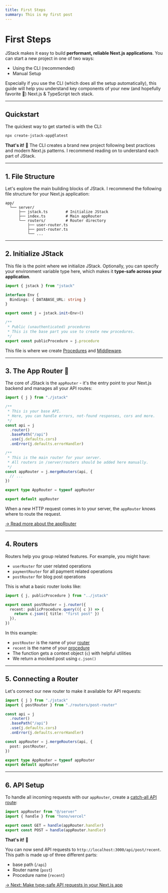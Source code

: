 ```yaml
---
title: First Steps
summary: This is my first post
---
```


# First Steps

JStack makes it easy to build **performant, reliable Next.js applications**. You can start a new project in one of two ways:

- Using the CLI (recommended)
- Manual Setup

Especially if you use the CLI (which does all the setup automatically), this guide will help you understand key components of your new (and hopefully favorite 🤞) Next.js & TypeScript tech stack.

---

## Quickstart

The quickest way to get started is with the CLI:

```bash Terminal
npx create-jstack-app@latest
```

**That's it!** 🎉 The CLI creates a brand new project following best practices and modern Next.js patterns. I recommend reading on to understand each part of JStack.

---

## 1. File Structure

Let's explore the main building blocks of JStack. I recommend the following file structure for your Next.js application:

```plaintext JStack File Structure
app/
  └── server/
      ├── jstack.ts        # Initialize JStack
      ├── index.ts         # Main appRouter
      └── routers/         # Router directory
          ├── user-router.ts
          ├── post-router.ts
          └── ...
```

---

## 2. Initialize JStack

This file is the point where we initialize JStack. Optionally, you can specify your environment variable type here, which makes it **type-safe across your application**.

```ts server/jstack.ts {1,7}
import { jstack } from "jstack"

interface Env {
  Bindings: { DATABASE_URL: string }
}

export const j = jstack.init<Env>()

/**
 * Public (unauthenticated) procedures
 * This is the base part you use to create new procedures.
 */
export const publicProcedure = j.procedure
```

This file is where we create [Procedures](/docs/backend/procedures) and [Middleware](/docs/backend/middleware).

---

## 3. The App Router 🧠

The core of JStack is the `appRouter` - it's the entry point to your Next.js backend and manages all your API routes:

```ts app\server\index.ts
import { j } from "./jstack"

/**
 * This is your base API.
 * Here, you can handle errors, not-found responses, cors and more.
 */
const api = j
  .router()
  .basePath("/api")
  .use(j.defaults.cors)
  .onError(j.defaults.errorHandler)

/**
 * This is the main router for your server.
 * All routers in /server/routers should be added here manually.
 */
const appRouter = j.mergeRouters(api, {
  // ...
})

export type AppRouter = typeof appRouter

export default appRouter
```

When a new HTTP request comes in to your server, the `appRouter` knows where to route the request.

[&rarr; Read more about the appRouter](/docs/backend/app-router)

---

## 4. Routers

Routers help you group related features. For example, you might have:

- `userRouter` for user related operations
- `paymentRouter` for all payment related operations
- `postRouter` for blog post operations

This is what a basic router looks like:

```ts server/routers/post-router.ts
import { j, publicProcedure } from "../jstack"

export const postRouter = j.router({
  recent: publicProcedure.query(({ c }) => {
    return c.json({ title: "first post" })
  }),
})
```

In this example:

- `postRouter` is the name of your [router](/docs/backend/routers)
- `recent` is the name of your [procedure](/docs/backend/procedures)
- The function gets a context object (`c`) with helpful utilities
- We return a mocked post using `c.json()`

---

## 5. Connecting a Router

Let's connect our new router to make it available for API requests:

```ts server/index.ts {2, 11}
import { j } from "./jstack"
import { postRouter } from "./routers/post-router"

const api = j
  .router()
  .basePath("/api")
  .use(j.defaults.cors)
  .onError(j.defaults.errorHandler)

const appRouter = j.mergeRouters(api, {
  post: postRouter,
})

export type AppRouter = typeof appRouter
export default appRouter
```

---

## 6. API Setup

To handle all incoming requests with our `appRouter`, create a [catch-all API route](https://nextjs.org/docs/app/building-your-application/routing/dynamic-routes#catch-all-segments):

```ts app/api/[[...route]]/route.ts
import appRouter from "@/server"
import { handle } from "hono/vercel"

export const GET = handle(appRouter.handler)
export const POST = handle(appRouter.handler)
```

**That's it!** 🎉

You can now send API requests to `http://localhost:3000/api/post/recent`. This path is made up of three different parts:

- base path (`/api`)
- Router name (`post`)
- Procedure name (`recent`)

[&rarr; Next: Make type-safe API requests in your Next.js app](/docs/backend/api-client)
